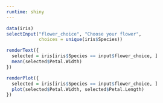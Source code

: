 ```yaml
---
runtime: shiny
---
```


```r
data(iris)
selectInput("flower_choice", "Choose your flower", 
            choices = unique(iris$Species))
```

```r
renderText({
  selected = iris[iris$Species == input$flower_choice, ]
  mean(selected$Petal.Width)
})
```

```r
renderPlot({
  selected = iris[iris$Species == input$flower_choice, ]
  plot(selected$Petal.Width, selected$Petal.Length)
})
```
